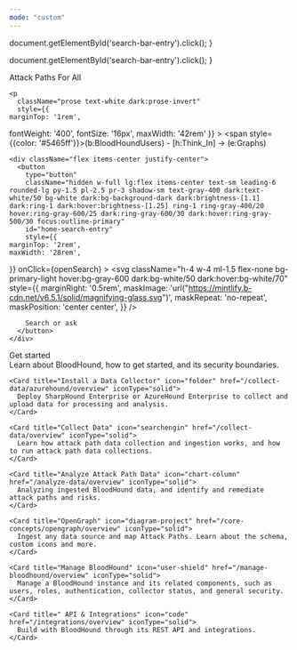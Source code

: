 ```yaml
---
mode: "custom"
---
```


  document.getElementById('search-bar-entry').click();
}

  document.getElementById('search-bar-entry').click();
}

<div className="relative w-full flex items-center justify-center" style={{ height: '24rem', overflow: 'hidden'}}>
  <div
    className="absolute inset-0"
    style={{
  background: 'linear-gradient(to left, #2c2677 30%, #150f45 100%)',
  opacity: 0.98
}}
  />

  <div style={{ position: 'absolute', textAlign: 'center', padding: '0 1rem' }}>
    <div
      className="text-white dark:text-gray-200"
      style={{
   fontWeight: '600',
   fontSize: '28px',
   margin: '0',
  }}
    >
      Attack Paths For All
    </div>

    <p
      className="prose text-white dark:prose-invert"
      style={{
    marginTop: '1rem',
   fontWeight: '400',
   fontSize: '16px',
   maxWidth: '42rem'
  }}
    >
      <span style={{color: '#5465ff'}}>(b:BloodHoundUsers) - \[h:Think\_In] -> (e:Graphs)</span>
    </p>

    <div className="flex items-center justify-center">
      <button
        type="button"
        className="hidden w-full lg:flex items-center text-sm leading-6 rounded-lg py-1.5 pl-2.5 pr-3 shadow-sm text-gray-400 dark:text-white/50 bg-white dark:bg-background-dark dark:brightness-[1.1] dark:ring-1 dark:hover:brightness-[1.25] ring-1 ring-gray-400/20 hover:ring-gray-600/25 dark:ring-gray-600/30 dark:hover:ring-gray-500/30 focus:outline-primary"
        id="home-search-entry"
        style={{
    marginTop: '2rem',
    maxWidth: '28rem',
  }}
        onClick={openSearch}
      >
        <svg
          className="h-4 w-4 ml-1.5 flex-none bg-primary-light hover:bg-gray-600 dark:bg-white/50 dark:hover:bg-white/70"
          style={{
    marginRight: '0.5rem',
     maskImage:
       'url("https://mintlify.b-cdn.net/v6.5.1/solid/magnifying-glass.svg")',
     maskRepeat: 'no-repeat',
     maskPosition: 'center center',
    }}
        />

        Search or ask
      </button>
    </div>
  </div>
</div>

<div
  style={{marginTop: '2rem', marginBottom: '8rem', maxWidth: '70rem', marginLeft: 'auto',
marginRight: 'auto', paddingLeft: '1.25rem',
paddingRight: '1.25rem' }}
>
  <div
    className="text-white dark:text-gray-200"
    style={{
   fontWeight: '600',
   fontSize: '28px',
   margin: '0',
   paddingBottom: '1.25rem' 
  }}
  >
    Get started
  </div>

  <CardGroup cols={4}>
    <Card title="Get Started" icon="house" href="/get-started/introduction" iconType="solid">
      Learn about BloodHound, how to get started, and its security boundaries.
    </Card>

    <Card title="Install a Data Collector" icon="folder" href="/collect-data/azurehound/overview" iconType="solid">
      Deploy SharpHound Enterprise or AzureHound Enterprise to collect and upload data for processing and analysis.
    </Card>

    <Card title="Collect Data" icon="searchengin" href="/collect-data/overview" iconType="solid">
      Learn how attack path data collection and ingestion works, and how to run attack path data collections.
    </Card>

    <Card title="Analyze Attack Path Data" icon="chart-column" href="/analyze-data/overview" iconType="solid">
      Analyzing ingested BloodHound data, and identify and remediate attack paths and risks.
    </Card>

    <Card title="OpenGraph" icon="diagram-project" href="/core-concepts/opengraph/overview" iconType="solid">
      Ingest any data source and map Attack Paths. Learn about the schema, custom icons and more.
    </Card>

    <Card title="Manage BloodHound" icon="user-shield" href="/manage-bloodhound/overview" iconType="solid">
      Manage a BloodHound instance and its related components, such as users, roles, authentication, collector status, and general security.
    </Card>

    <Card title=" API & Integrations" icon="code" href="/integrations/overview" iconType="solid">
      Build with BloodHound through its REST API and integrations.
    </Card>
  </CardGroup>
</div>
